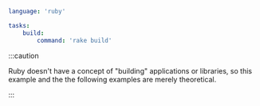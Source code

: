 ```yaml title="<project>/moon.yml" {4,5}
language: 'ruby'

tasks:
	build:
		command: 'rake build'
```

:::caution

Ruby doesn't have a concept of "building" applications or libraries, so this example and the the
following examples are merely theoretical.

:::
